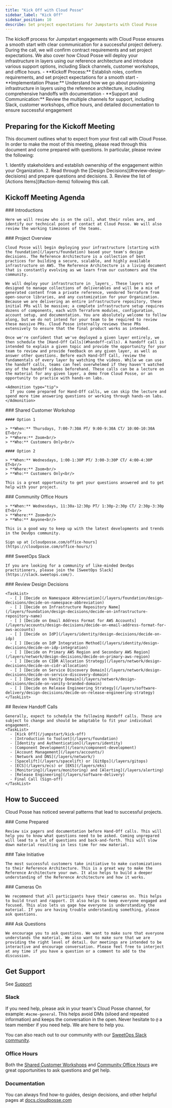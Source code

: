 ```yaml
---
title: "Kick Off with Cloud Posse"
sidebar_label: "Kick Off"
sidebar_position: 10
describe: Set project expectations for Jumpstarts with Cloud Posse
---
```


<Intro>
The kickoff process for Jumpstart engagements with Cloud Posse ensures a smooth start with clear communication for a successful project delivery. During the call, we will confirm contract requirements and set project expectations. We also cover how Cloud Posse will deploy your infrastructure in layers using our reference architecture and introduce various support options, including Slack channels, customer workshops, and office hours.
</Intro>

<KeyPoints title="We Will Review">
- **Kickoff Process:** Establish roles, confirm requirements, and set project expectations for a smooth start
- **Implementation Phase:** Understand how we go about provisioning infrastructure in layers using the reference architecture, including comprehensive handoffs with documentation
- **Support and Communication:** Review the multiple channels for support, including Slack, customer workshops, office hours, and detailed documentation to ensure successful engagement
</KeyPoints>

## Preparing for the Kickoff Meeting

This document outlines what to expect from your first call with Cloud Posse. In order to make the most of this meeting, please read through this document and come prepared with questions. In particular, please review the following:

<Steps>
1. Identify stakeholders and establish ownership of the engagement within your Organization.
2. Read through the [Design Decisions](#review-design-decisions) and prepare questions and decisions.
3. Review the list of [Actions Items](#action-items) following this call.
</Steps>

## Kickoff Meeting Agenda

<Steps>
  <Step>
    ### <StepNumber/> Introductions

    Here we will review who is on the call, what their roles are, and identify our technical point of contact at Cloud Posse. We will also review the working timezones of the teams.
  </Step>

  <Step>
    ### <StepNumber/> Project Overview

    Cloud Posse will begin deploying your infrastructure [starting with the foundation](/layers/foundation) based your team's design decisions. The Reference Architecture is a collection of best practices for building a secure, scalable, and highly available infrastructure on AWS. The Reference Architecture is a living document that is constantly evolving as we learn from our customers and the community.

    We will deploy your infrastructure in _layers_. These layers are designed to manage collections of deliverables and will be a mix of generated content from a private reference, vendored Terraform from open-source libraries, and any customization for your Organization. Because we are delivering an entire infrastructure repository, these initial PRs will be massive; a complete infrastructure setup requires dozens of components, each with Terraform modules, configuration, account setup, and documentation. You are absolutely welcome to follow along, but we do not intend for your team to be required to review these massive PRs. Cloud Posse internally reviews these PRs extensively to ensure that the final product works as intended.

    Once we're confident that we've deployed a given layer entirely, we then schedule the [Hand-Off Calls](#handoff-calls). A handoff call is intended to explain a given topic and provide the opportunity for your team to review and provide feedback on any given layer, as well as answer other questions. Before each Hand-Off Call, review the fundamentals of every layer by watching the videos. While we can use the handoff calls, teams can feel overwhelmed if they haven't watched any of the handoff videos beforehand. These calls can be a lecture on the material for any given layer, a demo from Cloud Posse, or an opportunity to practice with hands-on labs.

    <Admonition type="tip">
      If you come prepared for Hand-Off calls, we can skip the lecture and spend more time answering questions or working through hands-on labs.
    </Admonition>
  </Step>

  <Step>
    ### <StepNumber/> Shared Customer Workshop

    #### Option 1

    > **When:** Thursdays, 7:00-7:30A PT/ 9:00-9:30A CT/ 10:00-10:30A ET<br/>
    > **Where:** Zoom<br/>
    > **Who:** Customers Only<br/>

    #### Option 2

    > **When:** Wednesdays, 1:00-1:30P PT/ 3:00-3:30P CT/ 4:00-4:30P ET<br/>
    > **Where:** Zoom<br/>
    > **Who:** Customers Only<br/>

    This is a great opportunity to get your questions answered and to get help with your project.
  </Step>

  <Step>
    ### <StepNumber/> Community Office Hours

    > **When:** Wednesdays, 11:30a-12:30p PT/ 1:30p-2:30p CT/ 2:30p-3:30p ET<br/>
    > **Where:** Zoom<br/>
    > **Who:** Anyone<br/>

    This is a good way to keep up with the latest developments and trends in the DevOps community.

    Sign up at [cloudposse.com/office-hours](https://cloudposse.com/office-hours/)
  </Step>

  <Step>
    ### <StepNumber/> SweetOps Slack

    If you are looking for a community of like-minded DevOps practitioners, please join the [SweetOps Slack](https://slack.sweetops.com/).
  </Step>

  <Step>
    ### <StepNumber/> Review Design Decisions

    <TaskList>
      - [ ] [Decide on Namespace Abbreviation](/layers/foundation/design-decisions/decide-on-namespace-abbreviation)
      - [ ] [Decide on Infrastructure Repository Name](/layers/foundation/design-decisions/decide-on-infrastructure-repository-name)
      - [ ] [Decide on Email Address Format for AWS Accounts](/layers/accounts/design-decisions/decide-on-email-address-format-for-aws-accounts)
      - [ ] [Decide on IdP](/layers/identity/design-decisions/decide-on-idp)
      - [ ] [Decide on IdP Integration Method](/layers/identity/design-decisions/decide-on-idp-integration)
      - [ ] [Decide on Primary AWS Region and Secondary AWS Region](/layers/network/design-decisions/decide-on-primary-aws-region)
      - [ ] [Decide on CIDR Allocation Strategy](/layers/network/design-decisions/decide-on-cidr-allocation)
      - [ ] [Decide on Service Discovery Domain](/layers/network/design-decisions/decide-on-service-discovery-domain)
      - [ ] [Decide on Vanity Domain](/layers/network/design-decisions/decide-on-vanity-branded-domain)
      - [ ] [Decide on Release Engineering Strategy](/layers/software-delivery/design-decisions/decide-on-release-engineering-strategy)
    </TaskList>
  </Step>

  <Step>
    ## <StepNumber/> Review Handoff Calls

    Generally, expect to schedule the following Handoff calls. These are subject to change and should be adaptable to fit your individual engagement.
    <TaskList>
      - [Kick Off](/jumpstart/kick-off)
      - [Introduction to Toolset](/layers/foundation)
      - [Identity and Authentication](/layers/identity)
      - [Component Development](/learn/component-development)
      - [Account Management](/layers/accounts/)
      - [Network and DNS](/layers/network/)
      - [Spacelift](/layers/spacelift) or [GitOps](/layers/gitops)
      - [ECS](/layers/ecs) or [EKS](/layers/eks)
      - [Monitoring](/layers/monitoring) and [Alerting](/layers/alerting)
      - [Release Engineering](/layers/software-delivery)
      - Final Call (Sign-off)
    </TaskList>
  </Step>
</Steps>


## How to Succeed

Cloud Posse has noticed several patterns that lead to successful projects.

<Steps>
  <Step>
    ### <StepNumber/> Come Prepared

    Review six pagers and documentation before Hand-Off calls. This will help you to know what questions need to be asked. Coming unprepared will lead to a lot of questions and back-and-forth. This will slow down material resulting in less time for new material.
  </Step>

  <Step>
    ### <StepNumber/> Take Initiative

    The most successful customers take initiative to make customizations to their Reference Architecture. This is a great way to make the Reference Architecture your own. It also helps to build a deeper understanding of the Reference Architecture and how it works.
  </Step>

  <Step>
    ### <StepNumber/> Cameras On

    We recommend that all participants have their cameras on. This helps to build trust and rapport. It also helps to keep everyone engaged and focused. This also lets us gage how everyone is understanding the material. If you are having trouble understanding something, please ask questions.
  </Step>

  <Step>
    ### <StepNumber/> Ask Questions

    We encourage you to ask questions. We want to make sure that everyone understands the material. We also want to make sure that we are providing the right level of detail. Our meetings are intended to be interactive and encourage conversation. Please feel free to interject at any time if you have a question or a comment to add to the discussion.
  </Step>
</Steps>

## Get Support

See [Support](/support)

### Slack

If you need help, please ask in your team's Cloud Posse channel, for example: `#acme-general`. This helps avoid DMs (siloed and repeated information) and keeps the conversation in the open. Never hesitate to `@` a team member if you need help. We are here to help you.

You can also reach out to our community with our [SweetOps Slack community](#sweetops-slack).

### Office Hours

Both the [Shared Customer Workshops](#shared-customer-workshop) and [Community Office Hours](#community-office-hours) are great opportunities to ask questions and get help.

### Documentation

You can always find how-to guides, design decisions, and other helpful pages at [docs.cloudposse.com](/)


